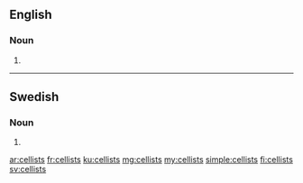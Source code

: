 ==English==

===Noun===
{{head|en|noun plural form}}

# {{plural of|cellist|lang=en}}

----

==Swedish==

===Noun===
{{head|sv|noun form}}

# {{sv-noun-form-indef-gen|cellist}}

[[ar:cellists]]
[[fr:cellists]]
[[ku:cellists]]
[[mg:cellists]]
[[my:cellists]]
[[simple:cellists]]
[[fi:cellists]]
[[sv:cellists]]